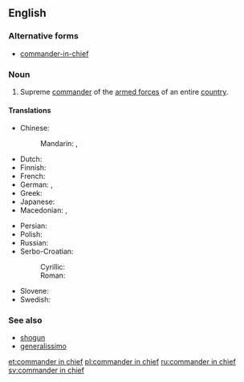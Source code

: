 ==English==

===Alternative forms===
* [[commander-in-chief]]

===Noun===
{{en-noun|sg=[[commander]] [[in]] [[chief]]|commanders in chief}}

# Supreme [[commander]] of the [[armed forces]] of an entire [[country]].

====Translations====
{{trans-top|Supreme commander of the armed forces of an entire country}}
* Chinese:
*: Mandarin: {{t|zh|總司令|sc=Hani}}, {{t|zh|总司令|tr=zǒngsīlìng|sc=Hani}}
* Dutch: {{t+|nl|opperbevelhebber|m}}
* Finnish: {{t-|fi|puolustusvoimain ylipäällikkö}}
* French: {{t|fr|commandant en chef|m}}
* German: {{t|de|Oberbefehlshaber|m}}, {{t|de|OB|m}}
* Greek: {{t|el|αρχιστράτηγος|m|tr=archistrátigos}}
* Japanese: {{t|ja|最高指揮官|tr=さいこうしきかん, saikō shikikan|sc=Jpan}}
* Macedonian: {{t|mk|главен командант|m|tr=gláven komandánt}},  {{t|mk|врховен командант|m|tr=v'rhoven komandánt}}
{{trans-mid}}
* Persian: {{t|fa|فرمانده کل قوا|tr=farmânde-ye kol-le qovâ|sc=fa-Arab}}
* Polish: {{t-|pl|naczelny wódz|m}}
* Russian: {{t+|ru|главнокомандующий|m|tr=glavnokomándujuščij}}
* Serbo-Croatian:
*: Cyrillic: {{t|sh|војсковођа|m}}
*: Roman: {{t|sh|vojskovođa|m|tr=vojskovođa}}
* Slovene: {{t|sl|vrhovni poveljnik|m}}
* Swedish: {{t|sv|överbefälhavare}}
{{trans-bottom}}

===See also===
* [[shogun]]
* [[generalissimo]]

[[et:commander in chief]]
[[pl:commander in chief]]
[[ru:commander in chief]]
[[sv:commander in chief]]